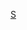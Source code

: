 {{asbox
|image=Flag of Sri Lanka.svg
|category=斯里兰卡人物小作品
|subject=与[[斯里兰卡]]人物相关的
|name=Template:SriLanka-bio-stub
}}<noinclude>
[[Category:亚洲人物小作品模板|S]]</noinclude>